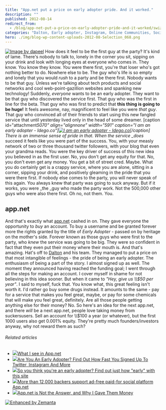 ```yaml
---
title: "App.net put a price on early adopter pride. And it worked."
description: ""
published: 2012-08-14
redirect_from:
  - /blog/app-net-put-a-price-on-early-adopter-pride-and-it-worked/swizec/5066
categories: "Dalton, Early adopter, Instagram, Online Communities, Social network, Twitter, Uncategorized"
hero: ./img/blog-wp-content-uploads-2012-08-Selection_068.png
---
```


[![Image by  dapeel](http://farm1.staticflickr.com/55/157384488_a42dfd77b9_z.jpg?zz=1 "Image by  dapeel")](http://www.flickr.com/photos/dapeel/157384488/sizes/z/in/photostream/) How does it feel to be the first guy at the party? It's kind of lame. There's nobody to talk to, lonely in the corner you sit, sipping on your drink and look with longing eyes at everyone who comes in. They know. You know they know. _You_ were there first, you're that loser who's got nothing better to do. Nowhere else to be. The guy who's life is so empty and lonely that you would _rush_ to a party and be there first. Nobody wants to be that guy. Unless we're talking about tech products and social networks and cool web-point-gazillion websites and spanking new technology! Suddenly, _everyone_ wants to be an early adopter. They want to be that guy who discovered the service first. That guy who was the first in line for the beta. That guy who was first to predict that **this thing is going to be huge!** It feels awesome, nay, magnificent to feel like you were _that guy_. That guy who convinced all of their friends to start using this new fangled service that until yesterday lived only in the head of some dreamer. \[caption id="attachment*5070" align="alignnone" width="591" caption="I am an early adopter - Idego.co"][![I am an early adopter - Idego.co](./img/blog-wp-content-uploads-2012-08-Selection_068.png "I am an early adopter - Idego.co")](http://idego.co/)\[/caption] There is an immense sense of pride in that. When the service \_does* succeed it feels like you were part of the success. You, with your measly network of two or three thousand twitter followers, with your blog that even your grandma reads. You were the key driver of success of this new idea you believed in as the first user. No, you don't get any equity for that. No, you don't even get any money. You get a bit of street cred. Maybe. What you do certainly get is a crappy service, where you are alone, sitting in a corner, sipping your drink, and positively gleaming in the pride that you were there first. If nobody else comes to the party, you will never speak of this again. You always knew that party was going to suck anyway. But if it works, you were \_the \_guy who made the party work. Not the 500,000 other guys who were also there first. Oh no, not them. You.

## app.net

And that's exactly what [app.net](http://app.net) cashed in on. They gave everyone the opportunity to _buy_ an account. To buy a username and be granted forever more the rights granted by the title of _Early Adopter_ - passed on by heritage on the mother's side. Forever known as those guys who were first to the party, who _knew_ the service was going to be big. They were so confident in fact that they even put their money where their mouth is. And that's amazing. Hat's off to [Dalton](http://twitter.com/daltonc) and his team. They managed to put a price on that most intangible of feelings - the pride of being an early adopter. The enthusiasm of being a part of the story. I almost signed up as well. The moment they announced having reached the funding goal; I went through all the steps for making an account. I cover myself in shame for not believing in this idea sooner. But when it came to _"Hey, give us \\\\\$50 per year"_. I said to myself, fuck that. You know what, this great feeling isn't worth it. I'd rather go buy some drugs instead. It amounts to the same - pay for a service that makes you feel great, maybe, or pay for some chemicals that will make you feel great, definitely. Are all those people getting anything else for their money? No. So here's an idea for the next app.net, and there _will_ be a next app.net, people love taking money from suckersusers. Sell an account for \\\\\$100 a year (or whatever), but the first 1000 users also get 0.001% equity. They're pretty much founders/investors anyway, why not reward them as such?

###### Related articles

- [![](http://i.zemanta.com/noimg_17_80_80.jpg)](http://phuu.net/2012/08/12/what-i-see-in-app-dot-net.html)[What I see in App.net](http://phuu.net/2012/08/12/what-i-see-in-app-dot-net.html)
- [![](http://i.zemanta.com/105146395_80_80.jpg)](http://www.cultofmac.com/183092/are-you-an-early-adopter-find-out-how-fast-you-signed-up-to-twitter-instagram-and-more/)[Are You An Early Adopter? Find Out How Fast You Signed Up To Twitter, Instagram And More](http://www.cultofmac.com/183092/are-you-an-early-adopter-find-out-how-fast-you-signed-up-to-twitter-instagram-and-more/)
- [![](http://i.zemanta.com/104809840_80_80.jpg)](http://thenextweb.com/shareables/2012/08/06/so-you-think-youre-an-early-adopter-find-out-just-how-early-with-this-site/)[So you think you're an early adopter? Find out just how "early" with this site](http://thenextweb.com/shareables/2012/08/06/so-you-think-youre-an-early-adopter-find-out-just-how-early-with-this-site/)
- [![](http://i.zemanta.com/106578869_80_80.jpg)](http://www.siliconrepublic.com/new-media/item/28764-more-than-12-000-backers-su)[More than 12,000 backers support ad-free paid-for social platform App.net](http://www.siliconrepublic.com/new-media/item/28764-more-than-12-000-backers-su)
- [![](http://i.zemanta.com/noimg_98_80_80.jpg)](http://www.iamdann.com/2012/08/13/app-net-is-not-the-answer-and-why-i-gave-them-money)[App.net is Not the Answer, and Why I Gave Them Money](http://www.iamdann.com/2012/08/13/app-net-is-not-the-answer-and-why-i-gave-them-money)

[![Enhanced by Zemanta](http://img.zemanta.com/zemified_e.png?x-id=10ee57ac-4cb2-4069-9116-aff6611d010d)](http://www.zemanta.com/?px "Enhanced by Zemanta")
